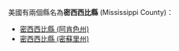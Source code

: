 美國有兩個縣名為'''密西西比縣''' (Mississippi County)：
* [[密西西比縣_(阿肯色州)|密西西比縣 (阿肯色州)]]
* [[密西西比縣_(密蘇里州)|密西西比縣 (密蘇里州)]]
{{disambig|M密西西比縣|Cat=五字县名消歧义}}